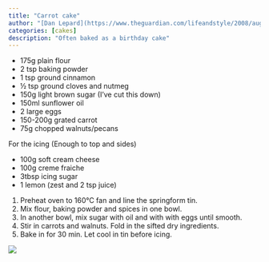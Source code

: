 ```yaml
---
title: "Carrot cake"
author: "[Dan Lepard](https://www.theguardian.com/lifeandstyle/2008/aug/02/baking.dessert)"
categories: [cakes]
description: "Often baked as a birthday cake"
---
```


* 175g plain flour
* 2 tsp baking powder
* 1 tsp ground cinnamon
* ½ tsp ground cloves and nutmeg
* 150g light brown sugar (I've cut this down)
* 150ml sunflower oil
* 2 large eggs
* 150-200g grated carrot
* 75g chopped walnuts/pecans

For the icing (Enough to top and sides)

* 100g soft cream cheese
* 100g creme fraiche
* 3tbsp icing sugar
* 1 lemon (zest and 2 tsp juice)

1. Preheat oven to 160°C fan and line the springform tin.
1. Mix flour, baking powder and spices in one bowl. 
1. In another bowl, mix sugar with oil and with with eggs until smooth.
1. Stir in carrots and walnuts. Fold in the sifted dry ingredients.
1. Bake in for 30  min. Let cool in tin before icing.

![](carrot-cake.png)